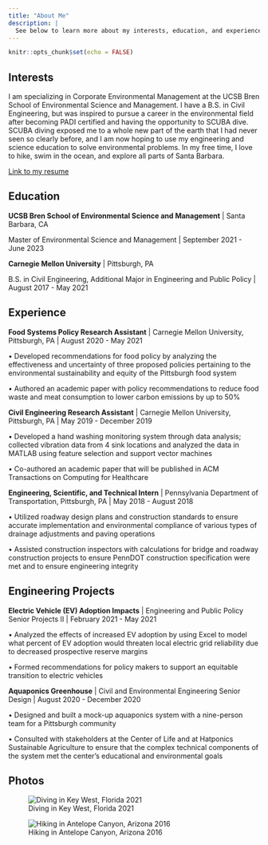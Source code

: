 ```yaml
---
title: "About Me"
description: |
  See below to learn more about my interests, education, and experience.
---
```


```r
knitr::opts_chunk$set(echo = FALSE)
```

## Interests

I am specializing in Corporate Environmental Management at the UCSB Bren School of Environmental Science and Management. I have a B.S. in Civil Engineering, but was inspired to pursue a career in the environmental field after becoming PADI certified and having the opportunity to SCUBA dive. SCUBA diving exposed me to a whole new part of the earth that I had never seen so clearly before, and I am now hoping to use my engineering and science education to solve environmental problems. In my free time, I love to hike, swim in the ocean, and explore all parts of Santa Barbara.

<a href = 'hamilton_resume.pdf' target = '_blank'>Link to my resume</a>

## Education

**UCSB Bren School of Environmental Science and Management** | Santa Barbara, CA

Master of Environmental Science and Management | September 2021 - June 2023

**Carnegie Mellon University** | Pittsburgh, PA

B.S. in Civil Engineering, Additional Major in Engineering and Public Policy | August 2017 - May 2021


## Experience

**Food Systems Policy Research Assistant** | Carnegie Mellon University, Pittsburgh, PA | August 2020 - May 2021

•	Developed recommendations for food policy by analyzing the effectiveness and uncertainty of three proposed policies pertaining to the environmental sustainability and equity of the Pittsburgh food system

•	Authored an academic paper with policy recommendations to reduce food waste and meat consumption to lower carbon emissions by up to 50%  

**Civil Engineering Research Assistant** | Carnegie Mellon University, Pittsburgh, PA | May 2019 - December 2019

•	Developed a hand washing monitoring system through data analysis; collected vibration data from 4 sink locations and analyzed the data in MATLAB using feature selection and support vector machines

•	Co-authored an academic paper that will be published in ACM Transactions on Computing for Healthcare 

**Engineering, Scientific, and Technical Intern** | Pennsylvania Department of Transportation, Pittsburgh, PA | May 2018 - August 2018

•	Utilized roadway design plans and construction standards to ensure accurate implementation and environmental compliance of various types of drainage adjustments and paving operations

•	Assisted construction inspectors with calculations for bridge and roadway construction projects to ensure PennDOT construction specification were met and to ensure engineering integrity  


## Engineering Projects

**Electric Vehicle (EV) Adoption Impacts** | Engineering and Public Policy Senior Projects II | February 2021 - May 2021

•	Analyzed the effects of increased EV adoption by using Excel to model what percent of EV adoption would threaten local electric grid reliability due to decreased prospective reserve margins

•	Formed recommendations for policy makers to support an equitable transition to electric vehicles

**Aquaponics Greenhouse** | Civil and Environmental Engineering Senior Design | August 2020 - December 2020

•	Designed and built a mock-up aquaponics system with a nine-person team for a Pittsburgh community 

•	Consulted with stakeholders at the Center of Life and at Hatponics Sustainable Agriculture to ensure that the complex technical components of the system met the center’s educational and environmental goals


## Photos

![Diving in Key West, Florida 2021](sarahdiving.jpg)

![Hiking in Antelope Canyon, Arizona 2016](sarahantelope.jpg)
